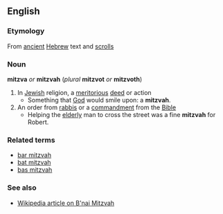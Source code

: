 ==English==

===Etymology===
From [[ancient]] [[:w:Hebrew|Hebrew]] text and [[scroll]]s

===Noun===
'''mitzva''' ''or'' '''mitzvah''' (''plural'' '''mitzvot''' ''or'' '''mitzvoth''')
# In [[:w:Jewish|Jewish]] religion, a [[meritorious]] [[deed]] or action
#* Something that [[:w:God|God]] would smile upon: a '''mitzvah'''.
# An order from [[rabbi]]s or a [[commandment]] from the [[:w:Bible|Bible]]
#* Helping the [[elderly]] man to cross the street was a fine '''mitzvah''' for Robert.

===Related terms===
*[[bar mitzvah]] {{M}}
*[[bat mitzvah]] {{F}}
*[[bas mitzvah]] {{F}}

===See also===
{{pedialite}}
*[[:w:B'nai Mitzvah|Wikipedia article on B'nai Mitzvah]]
{{Cattag2|Religion|Jewish}}